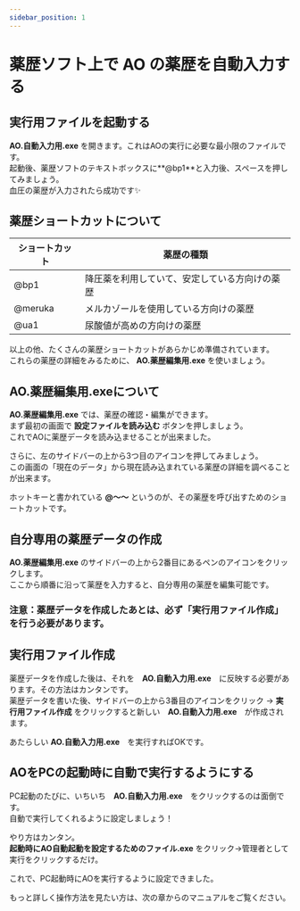 ```yaml
---
sidebar_position: 1
---
```



# 薬歴ソフト上で AO の薬歴を自動入力する

## 実行用ファイルを起動する

**AO.自動入力用.exe** を開きます。これはAOの実行に必要な最小限のファイルです。  
起動後、薬歴ソフトのテキストボックスに**@bp1**と入力後、スペースを押してみましょう。  
血圧の薬歴が入力されたら成功です✨  

## 薬歴ショートカットについて
|  ショートカット  |  薬歴の種類  |
| ---- | ---- |
|  @bp1  |  降圧薬を利用していて、安定している方向けの薬歴  |
|  @meruka  |  メルカゾールを使用している方向けの薬歴  |
| @ua1 | 尿酸値が高めの方向けの薬歴 |  

以上の他、たくさんの薬歴ショートカットがあらかじめ準備されています。  
これらの薬歴の詳細をみるために、 **AO.薬歴編集用.exe** を使いましょう。

## AO.薬歴編集用.exeについて
**AO.薬歴編集用.exe** では、薬歴の確認・編集ができます。  
まず最初の画面で **設定ファイルを読み込む** ボタンを押しましょう。  
これでAOに薬歴データを読み込ませることが出来ました。  
  
さらに、左のサイドバーの上から3つ目のアイコンを押してみましょう。  
この画面の「現在のデータ」から現在読み込まれている薬歴の詳細を調べることが出来ます。  
  
ホットキーと書かれている **@～～** というのが、その薬歴を呼び出すためのショートカットです。  
   
  
## 自分専用の薬歴データの作成
**AO.薬歴編集用.exe** のサイドバーの上から2番目にあるペンのアイコンをクリックします。  
ここから順番に沿って薬歴を入力すると、自分専用の薬歴を編集可能です。

### 注意：薬歴データを作成したあとは、必ず「実行用ファイル作成」を行う必要があります。

## 実行用ファイル作成
薬歴データを作成した後は、それを　**AO.自動入力用.exe**　に反映する必要があります。その方法はカンタンです。  
薬歴データを書いた後、サイドバーの上から3番目のアイコンをクリック → **実行用ファイル作成** をクリックすると新しい　**AO.自動入力用.exe**　が作成されます。  

あたらしい **AO.自動入力用.exe**　を実行すればOKです。
　　
　　
## AOをPCの起動時に自動で実行するようにする
PC起動のたびに、いちいち　**AO.自動入力用.exe**　をクリックするのは面倒です。  
自動で実行してくれるように設定しましょう！  
  
やり方はカンタン。  
**起動時にAO自動起動を設定するためのファイル.exe** をクリック→管理者として実行をクリックするだけ。  

これで、PC起動時にAOを実行するように設定できました。  

もっと詳しく操作方法を見たい方は、次の章からのマニュアルをご覧ください。